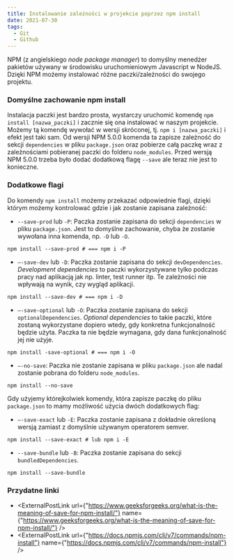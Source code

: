 ```yaml
---
title: Instalowanie zależności w projekcie poprzez npm install
date: 2021-07-30
tags:
  - Git
  - Github
---
```



NPM (z angielskiego *node package manager*) to domyślny menedżer pakietów używany w środowisku uruchomieniowym Javascript w NodeJS.
Dzięki NPM możemy instalować różne paczki/zależności do swojego projektu. 

### Domyślne zachowanie npm install
 
Instalacja paczki jest bardzo prosta, wystarczy uruchomić komendę `npm install [nazwa_paczki]` i zacznie się ona instalować w naszym projekcie.
Możemy tą komendę wywołać w wersji skróconej, tj. `npm i [nazwa_paczki]` i efekt jest taki sam. 
Od wersji NPM 5.0.0 komenda ta zapisze zależność do sekcji `dependencies` w pliku `package.json` oraz pobierze całą paczkę wraz z zależnościami pobieranej paczki do folderu `node_modules`.
Przed wersją NPM 5.0.0 trzeba było dodać dodatkową flagę `--save` ale teraz nie jest to konieczne. 

### Dodatkowe flagi 

Do komendy `npm install` możemy przekazać odpowiednie flagi, dzięki którym możemy kontrolować gdzie i jak zostanie zapisana zależność:

- `--save-prod` lub `-P`: Paczka zostanie zapisana do sekcji `dependencies` w pliku `package.json`. Jest to domyślne zachowanie, chyba że zostanie wywołana inna komenda, np. `-D` lub `-O`.

```shell
npm install --save-prod # === npm i -P
```

- `–-save-dev` lub `-D`: Paczka zostanie zapisana do sekcji `devDependencies`. 
*Development dependencies* to paczki wykorzystywane tylko podczas pracy nad aplikacją jak np. linter, test runner itp. 
Te zależności nie wpływają na wynik, czy wygląd aplikacji.

```shell
npm install --save-dev # === npm i -D
```

- `–-save-optional` lub `-O`: Paczka zostanie zapisana do sekcji `optionalDependencies`.
*Optional dependencies* to takie paczki, które zostaną wykorzystane dopiero wtedy, gdy konkretna funkcjonalność będzie użyta.
Paczka ta nie będzie wymagana, gdy dana funkcjonalność jej nie użyje.

```shell
npm install -save-optional # === npm i -O
```

- `–-no-save`: Paczka nie zostanie zapisana w pliku `package.json` ale nadal zostanie pobrana do folderu `node_modules`.

```shell
npm install --no-save
```

Gdy użyjemy którejkolwiek komendy, która zapisze paczkę do pliku `package.json` to mamy możliwość użycia dwóch dodatkowych flag:

- `–-save-exact` lub `-E`: Paczka zostanie zapisana z dokładnie określoną wersją zamiast z domyślnie używanym operatorem semver.

```shell
npm install --save-exact # lub npm i -E
```

- `--save-bundle` lub `-B`: Paczka zostanie zapisana do sekcji `bundledDependencies`.

```shell
npm install --save-bundle
```

### Przydatne linki

- <ExternalPostLink url={"https://www.geeksforgeeks.org/what-is-the-meaning-of-save-for-npm-install/"} name={"https://www.geeksforgeeks.org/what-is-the-meaning-of-save-for-npm-install/"} />
- <ExternalPostLink url={"https://docs.npmjs.com/cli/v7/commands/npm-install"} name={"https://docs.npmjs.com/cli/v7/commands/npm-install"} />
